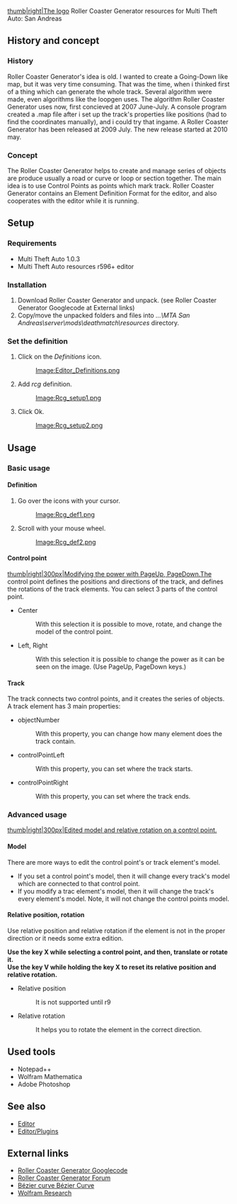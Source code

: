 [[/Image:Rcg.png.md|thumb|right|The logo]]
Roller Coaster Generator resources for Multi Theft Auto: San Andreas
==History and concept==
===History===
Roller Coaster Generator's idea is old. I wanted to create a Going-Down like map, but it was very time consuming. That was the time, when i thinked first of a thing which can generate the whole track. Several algorithm were made, even algorithms like the loopgen uses. The algorithm Roller Coaster Generator uses now, first concieved at 2007 June-July. A console program created a .map file after i set up the track's properties like positions (had to find the coordinates manually), and i could try that ingame.
A Roller Coaster Generator has been released at 2009 July. The new release started at 2010 may.
===Concept===
The Roller Coaster Generator helps to create and manage series of objects are produce usually a road or curve or loop or section together. The main idea is to use Control Points as points which mark track. Roller Coaster Generator contains an Element Definition Format for the editor, and also cooperates with the editor while it is running.
==Setup==
===Requirements===
*Multi Theft Auto 1.0.3
*Multi Theft Auto resources r596+ editor
===Installation===
# Download Roller Coaster Generator and unpack. (see Roller Coaster Generator Googlecode at External links)
# Copy/move the unpacked folders and files into ''...\MTA San Andreas\server\mods\deathmatch\resources'' directory.
===Set the definition===
# Click on the ''Definitions'' icon.
#: [[/Image:Editor_Definitions.png.md|Image:Editor_Definitions.png]]
# Add ''rcg'' definition.
#: [[/Image:Rcg_setup1.png.md|Image:Rcg_setup1.png]]
# Click Ok.
#: [[/Image:Rcg_setup2.png.md|Image:Rcg_setup2.png]]
==Usage==
===Basic usage===
====Definition====
# Go over the icons with your cursor.
#: [[/Image:Rcg_def1.png.md|Image:Rcg_def1.png]]
# Scroll with your mouse wheel.
#: [[/Image:Rcg_def2.png.md|Image:Rcg_def2.png]]
====Control point====
[[/Image:Rcg_powermove.png.md|thumb|right|300px|Modifying the power with PageUp, PageDown.]]The control point defines the positions and directions of the track, and defines the rotations of the track elements. You can select 3 parts of the control point.
* Center
*: With this selection it is possible to move, rotate, and change the model of the control point.
* Left, Right
*: With this selection it is possible to change the power as it can be seen on the image. (Use PageUp, PageDown keys.)
====Track====
The track connects two control points, and it creates the series of objects.
A track element has 3 main properties:
* objectNumber
*: With this property, you can change how many element does the track contain.
* controlPointLeft
*: With this property, you can set where the track starts.
* controlPointRight
*: With this property, you can set where the track ends.
===Advanced usage===
[[/Image:Rcg_relativerotation.PNG.md|thumb|right|300px|Edited model and relative rotation on a control point.]]
====Model====
There are more ways to edit the control point's or track element's model.
* If you set a control point's model, then it will change every track's model which are connected to that control point.
* If you modify a trac element's model, then it will change the track's every element's model. Note, it will not change the control points model.
====Relative position, rotation====
Use relative position and relative rotation if the element is not in the proper direction or it needs some extra edition.

'''Use the key X while selecting a control point, and then, translate or rotate it.'''<br/>
'''Use the key V while holding the key X to reset its relative position and relative rotation.'''

* Relative position
*: It is not supported until r9
* Relative rotation
*: It helps you to rotate the element in the correct direction.

==Used tools==
*Notepad++
*Wolfram Mathematica
*Adobe Photoshop
==See also==
*[[/Editor.md|Editor]]
*[[/Editor/Plugins.md|Editor/Plugins]]
==External links==
*[https://code.google.com/p/mtasa-resources-rcg/ Roller Coaster Generator Googlecode]
*[http://forum.multitheftauto.com/viewtopic.php?f=108&t=27577 Roller Coaster Generator Forum]
*[http://en.wikipedia.org/wiki/B%C3%A9zier_curve Bézier curve Bézier Curve]
*[http://www.wolfram.com/ Wolfram Research]